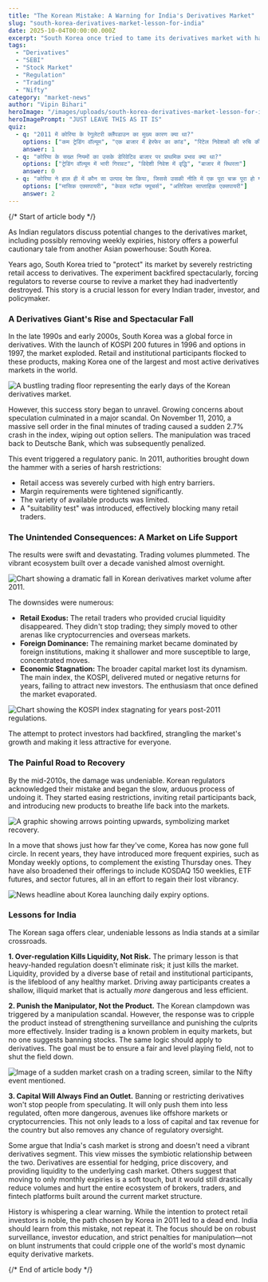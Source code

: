 ```yaml
---
title: "The Korean Mistake: A Warning for India's Derivatives Market"
slug: "south-korea-derivatives-market-lesson-for-india"
date: 2025-10-04T00:00:00.000Z
excerpt: "South Korea once tried to tame its derivatives market with harsh regulations, only to see it wither. As India considers similar moves, this story serves as a crucial lesson on the delicate balance between protection and progress."
tags:
  - "Derivatives"
  - "SEBI"
  - "Stock Market"
  - "Regulation"
  - "Trading"
  - "Nifty"
category: "market-news"
author: "Vipin Bihari"
heroImage: "/images/uploads/south-korea-derivatives-market-lesson-for-india/hero-image.jpg"
heroImagePrompt: "JUST LEAVE THIS AS IT IS"
quiz:
  - q: "2011 में कोरिया के रेगुलेटरी क्लैंपडाउन का मुख्य कारण क्या था?"
    options: ["कम ट्रेडिंग वॉल्यूम", "एक बाजार में हेरफेर का कांड", "रिटेल निवेशकों की रुचि की कमी"]
    answer: 1
  - q: "कोरिया के सख्त नियमों का उसके डेरिवेटिव बाजार पर प्राथमिक प्रभाव क्या था?"
    options: ["ट्रेडिंग वॉल्यूम में भारी गिरावट", "विदेशी निवेश में वृद्धि", "बाजार में स्थिरता"]
    answer: 0
  - q: "कोरिया ने हाल ही में कौन सा उत्पाद पेश किया, जिससे उसकी नीति में एक पूरा चक्र पूरा हो गया?"
    options: ["मासिक एक्सपायरी", "केवल स्टॉक फ्यूचर्स", "अतिरिक्त साप्ताहिक एक्सपायरी"]
    answer: 2
---
```


{/*  Start of article body  */}

As Indian regulators discuss potential changes to the derivatives market, including possibly removing weekly expiries, history offers a powerful cautionary tale from another Asian powerhouse: South Korea.

Years ago, South Korea tried to "protect" its market by severely restricting retail access to derivatives. The experiment backfired spectacularly, forcing regulators to reverse course to revive a market they had inadvertently destroyed. This story is a crucial lesson for every Indian trader, investor, and policymaker.

### A Derivatives Giant's Rise and Spectacular Fall

In the late 1990s and early 2000s, South Korea was a global force in derivatives. With the launch of KOSPI 200 futures in 1996 and options in 1997, the market exploded. Retail and institutional participants flocked to these products, making Korea one of the largest and most active derivatives markets in the world.

![A bustling trading floor representing the early days of the Korean derivatives market.](/images/uploads/south-korea-derivatives-market-lesson-for-india/korea-derivatives-rise.png)

However, this success story began to unravel. Growing concerns about speculation culminated in a major scandal. On November 11, 2010, a massive sell order in the final minutes of trading caused a sudden 2.7% crash in the index, wiping out option sellers. The manipulation was traced back to Deutsche Bank, which was subsequently penalized.

This event triggered a regulatory panic. In 2011, authorities brought down the hammer with a series of harsh restrictions:
*   Retail access was severely curbed with high entry barriers.
*   Margin requirements were tightened significantly.
*   The variety of available products was limited.
*   A "suitability test" was introduced, effectively blocking many retail traders.

### The Unintended Consequences: A Market on Life Support

The results were swift and devastating. Trading volumes plummeted. The vibrant ecosystem built over a decade vanished almost overnight.

![Chart showing a dramatic fall in Korean derivatives market volume after 2011.](https://pbs.twimg.com/media/G2VZe_XXsAAcF_V.png)

The downsides were numerous:
*   **Retail Exodus:** The retail traders who provided crucial liquidity disappeared. They didn't stop trading; they simply moved to other arenas like cryptocurrencies and overseas markets.
*   **Foreign Dominance:** The remaining market became dominated by foreign institutions, making it shallower and more susceptible to large, concentrated moves.
*   **Economic Stagnation:** The broader capital market lost its dynamism. The main index, the KOSPI, delivered muted or negative returns for years, failing to attract new investors. The enthusiasm that once defined the market evaporated.

![Chart showing the KOSPI index stagnating for years post-2011 regulations.](https://pbs.twimg.com/media/G2VZwlfW0AACKDT.jpg)

The attempt to protect investors had backfired, strangling the market's growth and making it less attractive for everyone.

### The Painful Road to Recovery

By the mid-2010s, the damage was undeniable. Korean regulators acknowledged their mistake and began the slow, arduous process of undoing it. They started easing restrictions, inviting retail participants back, and introducing new products to breathe life back into the markets.

![A graphic showing arrows pointing upwards, symbolizing market recovery.](https://pbs.twimg.com/media/G2VZ2eNWIAAVwPr.jpg)

In a move that shows just how far they've come, Korea has now gone full circle. In recent years, they have introduced more frequent expiries, such as Monday weekly options, to complement the existing Thursday ones. They have also broadened their offerings to include KOSDAQ 150 weeklies, ETF futures, and sector futures, all in an effort to regain their lost vibrancy.

![News headline about Korea launching daily expiry options.](https://pbs.twimg.com/media/G2VZ48BXcAEQnyC.jpg)

### Lessons for India

The Korean saga offers clear, undeniable lessons as India stands at a similar crossroads.

**1. Over-regulation Kills Liquidity, Not Risk.**
The primary lesson is that heavy-handed regulation doesn't eliminate risk; it just kills the market. Liquidity, provided by a diverse base of retail and institutional participants, is the lifeblood of any healthy market. Driving away participants creates a shallow, illiquid market that is actually *more* dangerous and less efficient.

**2. Punish the Manipulator, Not the Product.**
The Korean clampdown was triggered by a manipulation scandal. However, the response was to cripple the product instead of strengthening surveillance and punishing the culprits more effectively. Insider trading is a known problem in equity markets, but no one suggests banning stocks. The same logic should apply to derivatives. The goal must be to ensure a fair and level playing field, not to shut the field down.

![Image of a sudden market crash on a trading screen, similar to the Nifty event mentioned.](https://pbs.twimg.com/media/G2WK2a7aEAE0wxN.jpg)

**3. Capital Will Always Find an Outlet.**
Banning or restricting derivatives won't stop people from speculating. It will only push them into less regulated, often more dangerous, avenues like offshore markets or cryptocurrencies. This not only leads to a loss of capital and tax revenue for the country but also removes any chance of regulatory oversight.

Some argue that India's cash market is strong and doesn't need a vibrant derivatives segment. This view misses the symbiotic relationship between the two. Derivatives are essential for hedging, price discovery, and providing liquidity to the underlying cash market. Others suggest that moving to only monthly expiries is a soft touch, but it would still drastically reduce volumes and hurt the entire ecosystem of brokers, traders, and fintech platforms built around the current market structure.

History is whispering a clear warning. While the intention to protect retail investors is noble, the path chosen by Korea in 2011 led to a dead end. India should learn from this mistake, not repeat it. The focus should be on robust surveillance, investor education, and strict penalties for manipulation—not on blunt instruments that could cripple one of the world's most dynamic equity derivative markets.

{/*  End of article body  */}